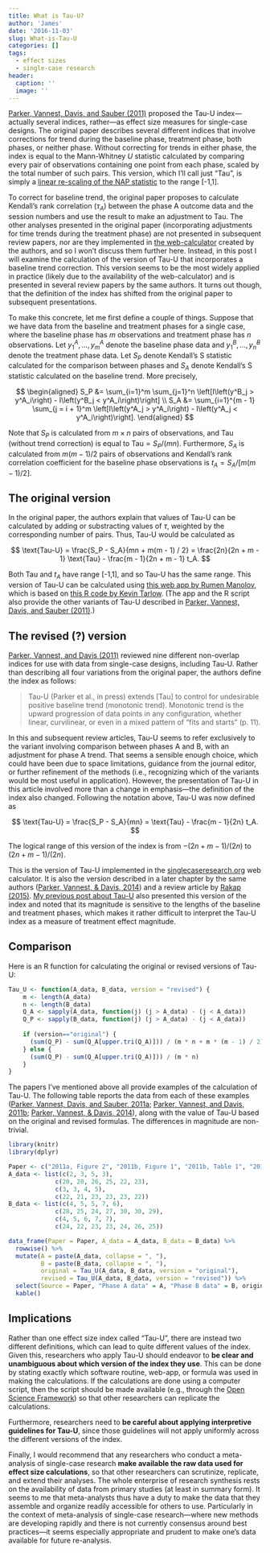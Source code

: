 ```yaml
---
title: What is Tau-U?
author: 'James'
date: '2016-11-03'
slug: What-is-Tau-U
categories: []
tags:
  - effect sizes
  - single-case research
header:
  caption: ''
  image: ''
---
```


[Parker, Vannest, Davis, and Sauber (2011)](http://dx.doi.org/10.1016/j.beth.2010.08.006) proposed the Tau-U index---actually several indices, rather---as effect size measures for single-case designs. The original paper describes several different indices that involve corrections for trend during the baseline phase, treatment phase, both phases, or neither phase. Without correcting for trends in either phase, the index is equal to the Mann-Whitney $U$ statistic calculated by comparing every pair of observations containing one point from each phase, scaled by the total number of such pairs. This version, which I'll call just "Tau", is simply a [linear re-scaling of the NAP statistic]({{site.url}}/NAP-SEs-and-CIs) to the range [-1,1]. 

To correct for baseline trend, the original paper proposes to calculate Kendall's rank correlation ($\tau_A$) between the phase A outcome data and the session numbers and use the result to make an adjustment to Tau. The other analyses presented in the original paper (incorporating adjustments for time trends during the treatment phase) are not presented in subsequent review papers, nor are they implemented in [the web-calculator](http://singlecaseresearch.org/calculators) created by the authors, and so I won't discuss them further here. Instead, in this post I will examine the calculation of the version of Tau-U that incorporates a baseline trend correction. This version seems to be the most widely applied in practice (likely due to the availability of the web-calculator) and is presented in several review papers by the same authors. It turns out though, that the definition of the index has shifted from the original paper to subsequent presentations. 

To make this concrete, let me first define a couple of things. Suppose that we have data from the baseline and treatment phases for a single case, where the baseline phase has $m$ observations and treatment phase has $n$ observations. Let $y^A_1,...,y^A_m$ denote the baseline phase data and $y^B_1,...,y^B_n$ denote the treatment phase data. Let $S_P$ denote Kendall's S statistic calculated for the comparison between phases and $S_A$ denote Kendall's S statistic calculated on the baseline trend. More precisely,

$$
\begin{aligned}
S_P &= \sum_{i=1}^m \sum_{j=1}^n \left[I\left(y^B_j > y^A_i\right) - I\left(y^B_j < y^A_i\right)\right] \\
S_A &= \sum_{i=1}^{m - 1} \sum_{j = i + 1}^m \left[I\left(y^A_j > y^A_i\right) - I\left(y^A_j < y^A_i\right)\right].
\end{aligned}
$$

Note that $S_P$ is calculated from $m \times n$ pairs of observations, and Tau (without trend correction) is equal to $\text{Tau} = S_P / (m n)$. Furthermore, $S_A$ is calculated from $m (m - 1) / 2$ pairs of observations and Kendall's rank correlation coefficient for the baseline phase observations is $t_A = S_A / [m (m - 1) / 2]$. 

## The original version

In the original paper, the authors explain that values of Tau-U can be calculated by adding or substracting values of $\tau$, weighted by the corresponding number of pairs. Thus, Tau-U would be calculated as

$$
\text{Tau-U} = \frac{S_P - S_A}{mn + m(m - 1) / 2} = \frac{2n}{2n + m - 1} \text{Tau} - \frac{m - 1}{2n + m - 1} t_A.
$$

Both $\text{Tau}$ and $t_A$ have range [-1,1], and so Tau-U has the same range. This version of Tau-U can be calculated using [this web app by Rumen Manolov](https://manolov.shinyapps.io/Overlap/), which is based on [this R code by Kevin Tarlow](https://dl.dropboxusercontent.com/u/2842869/Tau_U.R). (The app and the R script also provide the other variants of Tau-U described in [Parker, Vannest, Davis, and Sauber (2011)](http://dx.doi.org/10.1016/j.beth.2010.08.006).)

## The revised (?) version

[Parker, Vannest, and Davis (2011)](http://dx.doi.org/10.1177/0145445511399147) reviewed nine different non-overlap indices for use with data from single-case designs, including Tau-U. Rather than describing all four variations from the original paper, the authors define the index as follows:

> Tau-U (Parker et al., in press) extends [Tau] to control for undesirable positive baseline trend (monotonic trend). Monotonic trend is the upward progression of data points in any configuration, whether linear, curvilinear, or even in a mixed pattern of "fits and starts" (p. 11).

In this and subsequent review articles, Tau-U seems to refer exclusively to the variant involving comparison between phases A and B, with an adjustment for phase A trend. That seems a sensible enough choice, which could have been due to space limitations, guidance from the journal editor, or further refinement of the methods (i.e., recognizing which of the variants would be most useful in application). However, the presentation of Tau-U in this article involved more than a change in emphasis---the definition of the index also changed. Following the notation above, Tau-U was now defined as

$$
\text{Tau-U} = \frac{S_P - S_A}{mn} = \text{Tau} - \frac{m - 1}{2n} t_A.
$$

The logical range of this version of the index is from $-(2n + m - 1) / (2n)$ to $(2n + m - 1) / (2n)$.

This is the version of Tau-U implemented in the [singlecaseresearch.org](http://singlecaseresearch.org/calculators) web calculator. It is also the version described in a later chapter by the same authors ([Parker, Vannest, & Davis, 2014](http://dx.doi.org/10.1037/14376-005)) and a review article by [Rakap (2015)](http://dx.doi.org/10.1111/1467-8578.12091). [My previous post about Tau-U]({{site.url}}/Tau-U) also presented this version of the index and noted that its magnitude is sensitive to the lengths of the baseline and treatment phases, which makes it rather difficult to interpret the Tau-U index as a measure of treatment effect magnitude. 

## Comparison

Here is an R function for calculating the original or revised versions of Tau-U:

```r
Tau_U <- function(A_data, B_data, version = "revised") {
    m <- length(A_data)
    n <- length(B_data)
    Q_A <- sapply(A_data, function(j) (j > A_data) - (j < A_data))
    Q_P <- sapply(B_data, function(j) (j > A_data) - (j < A_data))
    
    if (version=="original") {
      (sum(Q_P) - sum(Q_A[upper.tri(Q_A)])) / (m * n + m * (m - 1) / 2)
    } else {
      (sum(Q_P) - sum(Q_A[upper.tri(Q_A)])) / (m * n)
    }
}

```

The papers I've mentioned above all provide examples of the calculation of Tau-U. The following table reports the data from each of these examples ([Parker, Vannest, Davis, and Sauber, 2011a](http://dx.doi.org/10.1016/j.beth.2010.08.006); [Parker, Vannest, and Davis, 2011b](http://dx.doi.org/10.1177/0145445511399147); [Parker, Vannest, & Davis, 2014](http://dx.doi.org/10.1037/14376-005)), along with the value of Tau-U based on the original and revised formulas. The differences in magnitude are non-trivial.

```r
library(knitr)
library(dplyr)

Paper <- c("2011a, Figure 2", "2011b, Figure 1", "2011b, Table 1", "2014, Figure 4.1")
A_data <- list(c(2, 3, 5, 3), 
             c(20, 20, 26, 25, 22, 23),
             c(3, 3, 4, 5),
             c(22, 21, 23, 23, 23, 22))
B_data <- list(c(4, 5, 5, 7, 6),
             c(28, 25, 24, 27, 30, 30, 29),
             c(4, 5, 6, 7, 7),
             c(24, 22, 23, 23, 24, 26, 25))

data_frame(Paper = Paper, A_data = A_data, B_data = B_data) %>%
  rowwise() %>%
  mutate(A = paste(A_data, collapse = ", "),
         B = paste(B_data, collapse = ", "),
         original = Tau_U(A_data, B_data, version = "original"),
         revised = Tau_U(A_data, B_data, version = "revised")) %>%
  select(Source = Paper, "Phase A data" = A, "Phase B data" = B, original, revised) %>%
  kable()

```

## Implications

Rather than one effect size index called "Tau-U", there are instead two different definitions, which can lead to quite different values of the index. Given this, researchers who apply Tau-U should endeavor to __be clear and unambiguous about which version of the index they use__. This can be done by stating exactly which software routine, web-app, or formula was used in making the calculations. If the calculations are done using a computer script, then the script should be made available (e.g., through the [Open Science Framework](https://osf.io/)) so that other researchers can replicate the calculations. 

Furthermore, researchers need to __be careful about applying interpretive guidelines for Tau-U__, since those guidelines will not apply uniformly across the different versions of the index. 

Finally, I would recommend that any researchers who conduct a meta-analysis of single-case research __make available the raw data used for effect size calculations__, so that other researchers can scrutinize, replicate, and extend their analyses. The whole enterprise of research synthesis rests on the availability of data from primary studies (at least in summary form). It seems to me that meta-analysts thus have a duty to make the data that they assemble and organize readily accessible for others to use. Particularly in the context of meta-analysis of single-case research---where new methods are developing rapidly and there is not currently consensus around best practices---it seems especially appropriate and prudent to make one's data available for future re-analysis. 
